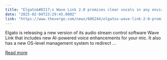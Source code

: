 ```yaml
---
title: "Elgato&#8217;s Wave Link 2.0 promises clear vocals in any environment"
date: "2025-02-04T23:29:45.000Z"
link: "https://www.theverge.com/news/606244/elgatos-wave-link-2-0-promises-clear-vocals-in-any-environment"
---
```


Elgato is releasing a new version of its audio stream control software Wave Link that includes new AI-powered voice enhancements for your mic. It also has a new OS-level management system to redirect ...

[Read more](https://www.theverge.com/news/606244/elgatos-wave-link-2-0-promises-clear-vocals-in-any-environment)
